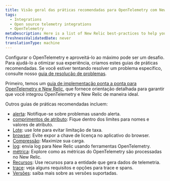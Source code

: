 ```yaml
---
title: Visão geral das práticas recomendadas para OpenTelemetry com New Relic
tags:
  - Integrations
  - Open source telemetry integrations
  - OpenTelemetry
metaDescription: Here is a list of New Relic best-practices to help you optimize your OpenTelemetry deployments.
freshnessValidatedDate: never
translationType: machine
---
```


Configurar o OpenTelemetry e aproveitá-lo ao máximo pode ser um desafio. Para ajudá-lo a otimizar sua experiência, criamos estes guias de práticas recomendadas. Se você estiver tentando resolver um problema específico, consulte nosso [guia de resolução de problemas](/docs/more-integrations/open-source-telemetry-integrations/opentelemetry/opentelemetry-troubleshooting).

Primeiro, temos um [guia de implementação ponta a ponta para OpenTelemetry e New Relic](/docs/more-integrations/open-source-telemetry-integrations/opentelemetry/best-practices/opentelemetry-implementation-guide), que fornece orientação detalhada para garantir que você integrou OpenTelemetry e New Relic de maneira ideal.

Outros guias de práticas recomendadas incluem:

* [alerta](/docs/more-integrations/open-source-telemetry-integrations/opentelemetry/best-practices/opentelemetry-best-practices-alerts): Notifique-se sobre problemas usando alerta.
* [comprimentos de atributo](/docs/more-integrations/open-source-telemetry-integrations/opentelemetry/best-practices/opentelemetry-best-practices-attributes): Fique dentro dos limites para nomes e valores de atributo.
* [Lote](/docs/more-integrations/open-source-telemetry-integrations/opentelemetry/best-practices/opentelemetry-best-practices-batching): use lote para evitar limitação de taxa.
* [browser](/docs/more-integrations/open-source-telemetry-integrations/opentelemetry/best-practices/opentelemetry-best-practices-browser): Evite expor a chave de licença no aplicativo do browser.
* [Compressão](/docs/more-integrations/open-source-telemetry-integrations/opentelemetry/best-practices/opentelemetry-best-practices-compression): Maximize sua carga.
* [log](/docs/more-integrations/open-source-telemetry-integrations/opentelemetry/best-practices/opentelemetry-best-practices-logs): envia log para New Relic usando ferramentas OpenTelemetry.
* [métrica](/docs/more-integrations/open-source-telemetry-integrations/opentelemetry/best-practices/opentelemetry-best-practices-metrics): Explore como as métricas do OpenTelemetry são processadas no New Relic.
* [Recursos](/docs/more-integrations/open-source-telemetry-integrations/opentelemetry/best-practices/opentelemetry-best-practices-resources): Use recursos para a entidade que gera dados de telemetria.
* [trace](/docs/more-integrations/open-source-telemetry-integrations/opentelemetry/best-practices/opentelemetry-best-practices-traces): veja alguns requisitos e opções para trace e spans.
* [Versões](/docs/more-integrations/open-source-telemetry-integrations/opentelemetry/best-practices/opentelemetry-best-practices-versions): saiba mais sobre as versões suportadas.
